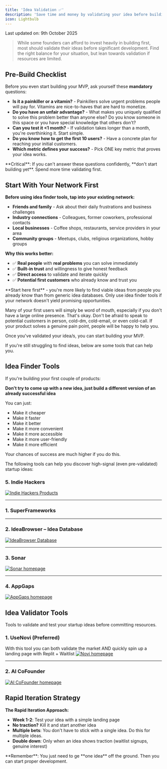 ```yaml
---
title: 'Idea Validation ✅'
description: 'Save time and money by validating your idea before building'
icon: Lightbulb
---
```


<Note>
  Last updated on: 9th October 2025
</Note>

> While some founders can afford to invest heavily in building first, most should validate their ideas before significant development. Find the right balance for your situation, but lean towards validation if resources are limited.

## Pre-Build Checklist

Before you even start building your MVP, ask yourself these **mandatory** questions:

- **Is it a painkiller or a vitamin?** - Painkillers solve urgent problems people will pay for. Vitamins are nice-to-haves that are hard to monetize.
- **Do you have an unfair advantage?** - What makes you uniquely qualified to solve this problem better than anyone else? Do you know someone in this space or you have special knowledge that others don't?
- **Can you test it &lt;1 month?** - If validation takes longer than a month, you're overthinking it. Start simple.
- **Do you know how to get the first 10 users?** - Have a concrete plan for reaching your initial customers.
- **Which metric defines your success?** - Pick ONE key metric that proves your idea works.

<Note>
**Critical**: If you can't answer these questions confidently, **don't start building yet**. Spend more time validating first.
</Note>

## Start With Your Network First

**Before using idea finder tools, tap into your existing network:**

- **Friends and family** - Ask about their daily frustrations and business challenges
- **Industry connections** - Colleagues, former coworkers, professional contacts
- **Local businesses** - Coffee shops, restaurants, service providers in your area
- **Community groups** - Meetups, clubs, religious organizations, hobby groups

**Why this works better:**
- ✅ **Real people** with **real problems** you can solve immediately
- ✅ **Built-in trust** and willingness to give honest feedback
- ✅ **Direct access** to validate and iterate quickly
- ✅ **Potential first customers** who already know and trust you

<Note>
**Start here first** - you're more likely to find viable ideas from people you already know than from generic idea databases. Only use idea finder tools if your network doesn't yield promising opportunities.
</Note>

Many of your first users will simply be word of mouth, especially if you don't have a large online presence. That's okay. Don't be afraid to speak to potential customers in person, cold-dm, cold-email, or even cold-call. If your product solves a genuine pain point, people will be happy to help you.

<Card
  title="The Mom Test"
  href="https://wilselby.com/2020/06/the-mom-test-summary-and-insights/"
  description="How to talk to customers and learn if your business is a good idea, even when everyone is lying to you."
/>

Once you've validated your idea/s, you can start building your MVP.

If you're still struggling to find ideas, below are some tools that can help you.

## Idea Finder Tools

<Callout type="warn" title="Important Advice for Solo Founders">

If you're building your first couple of products:

**Don't try to come up with a new idea, just build a different version of an already successful idea**

You can just:
- Make it cheaper
- Make it faster
- Make it better
- Make it more convenient
- Make it more accessible
- Make it more user-friendly
- Make it more efficient

Your chances of success are much higher if you do this.
</Callout>

The following tools can help you discover high-signal (even pre-validated) startup ideas:

### 5. Indie Hackers

<Cards>
  <Card
    title="Indie Hackers – Products"
    href="https://www.indiehackers.com/products"
    description="Browse what founders are shipping (revenue verified) to spot demand and niches."
  />
</Cards>

<a href="https://www.indiehackers.com/products" target="_blank" rel="noreferrer noopener">
  <img alt="Indie Hackers Products" src="https://storage.googleapis.com/firecrawl-scrape-media/screenshot-b39a3762-c065-42e4-a892-3cd3472a7c33.png?GoogleAccessId=scrape-bucket-accessor%40firecrawl.iam.gserviceaccount.com&Expires=1760207008&Signature=CdvybUBAzUSB1oC%2FqekzXoOVxZW1bK66lB5eGiYgbdT%2BAOL6cVgmp0MAzXbDxW0vIs4WOayASofirh6IhQtMRfGYYtvc3B81r6Z2ApEgT5IvTKQdS8EulkzslQrNzCw4LByoY0SvCQmJVWEj871XvfqQnNwZE06IkxQvufpFEeYJdh7WyElscwOIgkHaXpL2BUGYYFNmB9r%2BXtscg16VEoJIFk25kjrMPqsuqFN1QzsWbksi9nz50sjJmQ9%2Bf1xlDrGol6cRq3gqK%2B4NFh8I6ICZxxnq%2BG%2Bb0l0Ubht8yVo268Si5zOm8IsVRnSWMsWVAZn4sjw4cI5%2F6RWclvPluQ%3D%3D" style={{ width: "100%", height: "420px", objectFit: "cover", objectPosition: "top" }} />
</a>

---

### 1. SuperFrameworks

<Cards>
  <Card
    title="SuperFrameworks"
    href="https://superframeworks.beehiiv.com/"
    description="Curated collection of proven startup frameworks and business models from successful indie founders."
  />
</Cards>

---

### 2. IdeaBrowser – Idea Database

<Cards>
  <Card
    title="IdeaBrowser – Idea Database"
    href="https://www.ideabrowser.com/database"
    description="Curated database of actionable startup ideas; filter by market, competition, ARR potential."
  />
</Cards>

<a href="https://www.ideabrowser.com/database" target="_blank" rel="noreferrer noopener">
  <img alt="IdeaBrowser Database" src="https://storage.googleapis.com/firecrawl-scrape-media/screenshot-8586f624-8013-47cf-8cbe-99271bdf3366.png?GoogleAccessId=scrape-bucket-accessor%40firecrawl.iam.gserviceaccount.com&Expires=1760208433&Signature=FUjkCZ2YwXhBbV%2Bna26YE%2FjnbPSuqbeVH3M4DqjDG8ilvIOErpBosekqIEOXw2pmT0faMBmzOO9ZeX1u8Z%2BBlWRxQAIevNyWnS0C%2BTVpLOaJATWWAtM5FxqEDPaxsGfL1EN58U82lY3Vk4%2ByTsRK%2Bf7XlEveteIgn3ltwZchzkE3wwEUXawhO4n4ci3ICB2TfCiqVjdbjV9UH%2FGvQIo2dCbmrEsptTt4%2F%2FBBW6qaiEso6tibLaUipro6o32%2FOISLi0gqsgwRAo4HuMGzejlIn2Dx1j7RMVwx3x%2FUlbwDCXqS9KF0QvMlCWCvIIKTQoalzV6ANcCc54F6ZecRkSOpaA%3D%3D" style={{ width: "100%", height: "420px", objectFit: "cover", objectPosition: "top" }} />
</a>

---

### 3. Sonar

<Cards>
  <Card
    title="Sonar"
    href="https://www.sonar.wtf/"
    description="Turns Reddit frustrations into validated ideas; chat to refine, polls for validation, one‑click MVP via Bolt.new."
  />
</Cards>

<a href="https://www.sonar.wtf/" target="_blank" rel="noreferrer noopener">
  <img alt="Sonar homepage" src="https://storage.googleapis.com/firecrawl-scrape-media/screenshot-7e36697e-cf61-4409-9377-f58d9ffb3967.png?GoogleAccessId=scrape-bucket-accessor%40firecrawl.iam.gserviceaccount.com&Expires=1760206986&Signature=dSP7G1%2ForHov2BVS4l4dOhJL3MIZbKO6stipVzpvsaYjgg2ieXj%2FTtUIYrklw9qG3mzHw7xWlQ1x9lhkr6hLzHgJaos5BmKSXbH7hU6kBiqwvUL0JPWDACAe09cTU7%2FHTgTrkX%2BB6g8Id9E2ItgVl3xf%2BtB%2FJIgLxAgKsLnXfoGnf%2BpeWxCmxw9Ea3b2NJtcDMbbgWPEp8zjNbcQgbzEgYL0VFpoKnXIXDtIxWBSIMgdSFto5FtQCDjI0RLiv1uD7ukUcY5torX8rNof9plqntgifloeGthlQiAe7Q2zal4P%2BdgQKvSe27jGVgvh7WCPTF5a53YvuL0BSIS0IVde5A%3D%3D" style={{ width: "100%", height: "420px", objectFit: "cover", objectPosition: "top" }} />
</a>

---

### 4. AppGaps

<Cards>
  <Card
    title="AppGaps"
    href="https://www.findappgaps.com/"
    description="AI scans app‑store reviews to surface unmet needs and gap reports; generates validated idea docs."
  />
</Cards>

<a href="https://www.findappgaps.com/" target="_blank" rel="noreferrer noopener">
  <img alt="AppGaps homepage" src="https://storage.googleapis.com/firecrawl-scrape-media/screenshot-088bf82b-480f-488c-b4e7-948b83f9b7a1.png?GoogleAccessId=scrape-bucket-accessor%40firecrawl.iam.gserviceaccount.com&Expires=1760206991&Signature=QIDULP1irJct7XGs%2BVJJfir%2BjLNsTdUSnqFkju7l1BmUDSkhFqICc6QqnYcXXWc%2BclJZssRsivwvho5ygweNksiNx7D6bq6cx%2Bt3Jrw1FRCxiMdOQRek8cr%2FZwD1NrsyI8m2gvPD8raS9Xajn9yJUAtad0zm3uaVCcVeoNrOdMn8ck6nVPvD0NxESOnLiHpNtB7KW5O5MVEQ%2BEEDtUnBQnVTSgw%2FCk7%2FoEEunvh3vgK6FfASQ%2BQuFPi3xFdgBF0Z1O3EUGdj%2B%2Bi9mH1OTYK7P2U7sQzsw67QZ8f%2BZ%2Fp5MS2OBSr2nsOxgQs6ssCnIiS4TEnJ%2FJTvGxHiSizLCZk8Bw%3D%3D" style={{ width: "100%", height: "420px", objectFit: "cover", objectPosition: "top" }} />
</a>

## Idea Validator Tools

Tools to validate and test your startup ideas before committing resources.

### 1. UseNovi (Preferred)

<Note>
  With this tool you can both validate the market AND quickly spin up a landing page with Replit + Waitlist
</Note>

<Cards>
  <Card
    title="Novi"
    href="https://www.usenovi.com/"
    description="AI co‑founder that blends insights with competitor analysis to test ideas before you commit."
  />
</Cards>

<a href="https://www.usenovi.com/" target="_blank" rel="noreferrer noopener">
  <img alt="Novi homepage" src="https://storage.googleapis.com/firecrawl-scrape-media/screenshot-0b0019a7-a155-49d8-927f-ed3c6fb206cc.png?GoogleAccessId=scrape-bucket-accessor%40firecrawl.iam.gserviceaccount.com&Expires=1760206996&Signature=WKu6NM3gddagkAmm417Q7%2BYWapdJl11mELTg%2BBUkEO%2FER%2B8ojqMMaVds0p5Rk4z5ZUUfbPbTwggCLCJM17igoFcOqLXteqC4fZV5AEL06ODUDGdut6Fr2RLIDc2G0NQEOdMB4iClAxLdrUxskM0LY2QBqbBp%2FDKMDU26MKt97KqdIFN17JLaYHQxa1uZ4Z3Fly%2BbiElugdk7tOA82AV7ja%2BChq7xyDI08cf7BBlu6%2F7zWzthxU%2BrlsnEAOMjWEF%2FCb1JJMOtLZdcowqKDR4FbOGKjzY3PS23BNe2nJngpK30bK%2Bj3tLGfaDaVh8I6FM3CJQ7iLngxC%2BGGnM1OafAFg%3D%3D" style={{ width: "100%", height: "420px", objectFit: "cover", objectPosition: "top" }} />
</a>

---

### 2. AI CoFounder

<Cards>
  <Card
    title="AI CoFounder"
    href="https://aicofounder.com/"
    description="Research + plan with AI across structured phases; search Reddit/X for real pain; guided validation steps."
  />
</Cards>

<a href="https://aicofounder.com/" target="_blank" rel="noreferrer noopener">
  <img alt="AI CoFounder homepage" src="https://storage.googleapis.com/firecrawl-scrape-media/screenshot-341efd29-db27-4524-a7c2-768e2cc91c8b.png?GoogleAccessId=scrape-bucket-accessor%40firecrawl.iam.gserviceaccount.com&Expires=1760206980&Signature=b5cN3bgGj6xGYOUSQ0oZSWRF4JH2I9trZlc8kN9XDec6%2BAKUuSpRZfiV42arFQNfDw3sR15XQ7hiFi0c7p2DHHfcHN7q198K%2BMzvyRUfnNenV6G%2BQwgdsFAOQiAmsB1GdBVe06%2BEAh2FlfOBEnenaVBYGoev3priORcYrpmMxyI8ZgsEltcA6gJJy%2FeCDHvSfIh%2BbbGkkuj7aP%2BtvGvZKrNkoT2ecAnLsxmV4HaMYJhzEXJA%2FXAwpagqp2uXtW5QiYmP7R%2FcETYri%2BC6eOk39X4%2B4TxmON%2FnLwPrIYqTiXQeqVgfVfW5SEo9t0F5Colt3V7eeJcjAf3qDXOeRBlJ5g%3D%3D" style={{ width: "100%", height: "420px", objectFit: "cover", objectPosition: "top" }} />
</a>

## Rapid Iteration Strategy

**The Rapid Iteration Approach:**

- **Week 1-2**: Test your idea with a simple landing page
- **No traction?** Kill it and start another idea
- **Multiple bets**: You don't have to stick with a single idea. Do this for multiple ideas.
- **Double down**: Only when an idea shows traction (waitlist signups, genuine interest)

<Note>
**Remember**: You just need to ge **one idea** off the ground. Then you can start proper development.
</Note>
